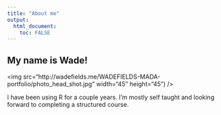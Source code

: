 ```yaml
---
title: "About me"
output: 
  html_document:
    toc: FALSE
---
```


## My name is Wade!

<img src="http://wadefields.me/WADEFIELDS-MADA-portfolio/photo_head_shot.jpg" width="45" height="45") />

I have been using R for a couple years. I'm mostly self taught and looking forward to completing a structured course. 

